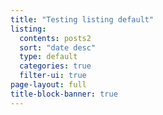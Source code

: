 ```yaml
---
title: "Testing listing default"
listing:
  contents: posts2
  sort: "date desc"
  type: default
  categories: true
  filter-ui: true
page-layout: full
title-block-banner: true
---
```



